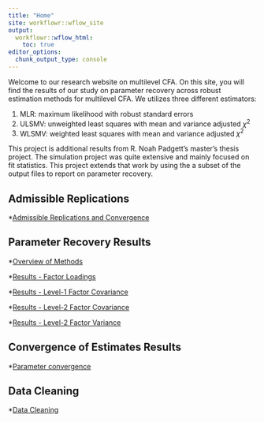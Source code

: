 ```yaml
---
title: "Home"
site: workflowr::wflow_site
output:
  workflowr::wflow_html:
    toc: true
editor_options:
  chunk_output_type: console
---
```


Welcome to our research website on multilevel CFA.
On this site, you will find the results of our study on parameter recovery across robust estimation methods for multilevel CFA.
We utilizes three different estimators:

  1. MLR: maximum likelihood with robust standard errors
  2. ULSMV: unweighted least squares with mean and variance adjusted $\chi^2$
  3. WLSMV: weighted least squares with mean and variance adjusted $\chi^2$
  
This project is additional results from R. Noah Padgett's master's thesis project. 
The simulation project was quite extensive and mainly focused on fit statistics.
This project extends that work by using the a subset of the output files to report on parameter recovery. 

## Admissible Replications

*[Admissible Replications and Convergence](ml-cfa-convergence-summary.html)

## Parameter Recovery Results

*[Overview of Methods](ml-cfa-parameter-bias-overview.html)

*[Results - Factor Loadings](ml-cfa-parameter-bias-factor-loadings.html)

*[Results - Level-1 Factor Covariance](ml-cfa-parameter-bias-level-1-factor-covariance.html)

*[Results - Level-2 Factor Covariance](ml-cfa-parameter-bias-level-2-factor-covariance.html)

*[Results - Level-2 Factor Variance](ml-cfa-parameter-bias-level-2-factor-variance.html)

## Convergence of Estimates Results

*[Parameter convergence](ml-cfa-parameter-convergence.html)


## Data Cleaning

*[Data Cleaning](data-cleaning.html)
